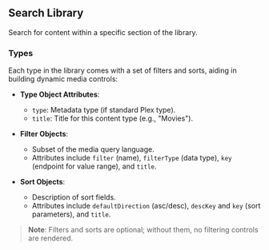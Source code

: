 ## Search Library

Search for content within a specific section of the library.

### Types
Each type in the library comes with a set of filters and sorts, aiding in building dynamic media controls:

- **Type Object Attributes**:
  - `type`: Metadata type (if standard Plex type).  
  - `title`: Title for this content type (e.g., "Movies").

- **Filter Objects**:
  - Subset of the media query language.
  - Attributes include `filter` (name), `filterType` (data type), `key` (endpoint for value range), and `title`.

- **Sort Objects**:
  - Description of sort fields.
  - Attributes include `defaultDirection` (asc/desc), `descKey` and `key` (sort parameters), and `title`.

> **Note**: Filters and sorts are optional; without them, no filtering controls are rendered.
